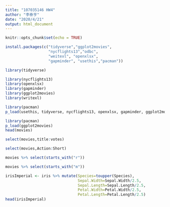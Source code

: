 ```yaml
---
title: "107035146 HW4"
author: "李泰亨"
date: "2020/4/21"
output: html_document
---
```


```r
knitr::opts_chunk$set(echo = TRUE)
```

```r
install.packages(c("tidyverse","ggplot2movies",
                   "nycflights13","odbc",
                   "weitexl", "openxlsx",
                   "gapminder", "usethis","pacman"))
```

```r
library(tidyverse)
```

```r
library(nycflights13)
library(openxlsx)
library(gapminder)
library(ggplot2movies)
library(writexl)
```

```r
library(pacman)
p_load(usethis, tidyverse, nycflights13, openxlsx, gapminder, ggplot2movies, writexl)
```

```r
library(pacman)
p_load(ggplot2movies)
head(movies)
```

```r
select(movies,title:votes)
```

```r
select(movies,Action:Short)
```

```r
movies %>% select(starts_with("r"))
```

```r
movies %>% select(starts_with("m"))
```

```r
irisImperial <- iris %>% mutate(Species=toupper(Species),
                                Sepal.Width=Sepal.Width/2.5,
                                Sepal.Length=Sepal.Length/2.5,
                                Petal.Width=Petal.Width/2.5,
                                Petal.Length=Petal.Length/2.5)
head(irisImperial)
```